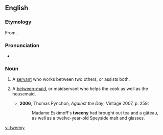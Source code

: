 ==English==

===Etymology===
From {{suffix|'tween|y}}.

===Pronunciation===
* {{IPA|/ˈtwiːni/}}

===Noun===
{{en-noun|tweenies}}

# A [[servant]] who works between two others, or assists both.
# {{context|historical}} A [[between-maid]], or maidservant who helps the cook as well as the housemaid.
#* '''2006''', Thomas Pynchon, ''Against the Day'', Vintage 2007, p. 259:
#*: Madame Eskimoff's '''tweeny''' had brought out tea and a gâteau, as well as a twelve-year-old Speyside malt and glasses.

[[vi:tweeny]]